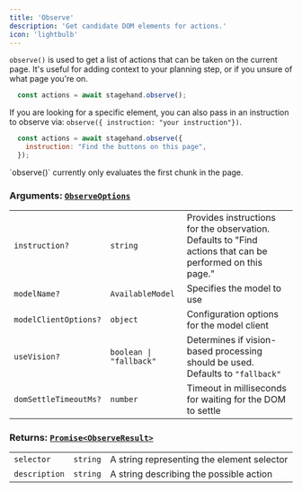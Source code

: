 ```yaml
---
title: 'Observe'
description: 'Get candidate DOM elements for actions.'
icon: 'lightbulb'
---
```


`observe()` is used to get a list of actions that can be taken on the current page. It's useful for adding context to your planning step, or if you unsure of what page you're on.
```javascript
  const actions = await stagehand.observe();
```

If you are looking for a specific element, you can also pass in an instruction to observe via: `observe({ instruction: "your instruction"})`.
```javascript
  const actions = await stagehand.observe({
    instruction: "Find the buttons on this page",
  });
```

<Tip>
`observe()` currently only evaluates the first chunk in the page.
</Tip>

### **Arguments:** [`ObserveOptions`](https://github.com/browserbase/stagehand/blob/9605836ee6b8207ed7dc9146e12ced1c78630d59/types/stagehand.ts#L76-L82)

  | | | |
  |-------|------|-------------|
  | `instruction?` | `string` | Provides instructions for the observation. Defaults to "Find actions that can be performed on this page." |
  | `modelName?` | `AvailableModel` | Specifies the model to use |
  | `modelClientOptions?` | `object` | Configuration options for the model client |
  | `useVision?` | `boolean \| "fallback"` | Determines if vision-based processing should be used. Defaults to `"fallback"` |
  | `domSettleTimeoutMs?` | `number` | Timeout in milliseconds for waiting for the DOM to settle |

### **Returns:** [`Promise<ObserveResult>`](https://github.com/browserbase/stagehand/blob/9605836ee6b8207ed7dc9146e12ced1c78630d59/types/stagehand.ts#L84-L87)

  | | | |
  |-----------|-------------|-------------|
  | `selector` | `string` | A string representing the element selector |
  | `description` | `string` | A string describing the possible action |